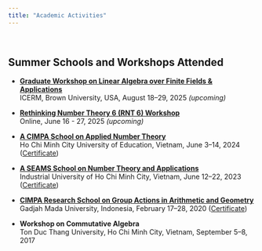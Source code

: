 ```yaml
---
title: "Academic Activities"
---
```


<br>

## Summer Schools and Workshops Attended

- **[Graduate Workshop on Linear Algebra over Finite Fields & Applications](https://icerm.brown.edu/program/topical_workshop/tw-25-laffa)**  
  ICERM, Brown University, USA, August 18–29, 2025 _(upcoming)_

- **[Rethinking Number Theory 6 (RNT 6) Workshop](https://sites.google.com/view/rethinkingnumbertheory/workshop-details?authuser=0)**  
  Online, June 16 - 27, 2025 _(upcoming)_

- **[A CIMPA School on Applied Number Theory](http://www.rnta.eu/HCMC2024/index.html)**  
  Ho Chi Minh City University of Education, Vietnam, June 3–14, 2024 ([Certificate](https://drive.google.com/file/d/1DfbyjBWKWvZVjy4jg3FkDJbPST9eeiCF/view))

- **[A SEAMS School on Number Theory and Applications](http://www.rnta.eu/HCMC2023/index.html)**  
  Industrial University of Ho Chi Minh City, Vietnam, June 12–22, 2023 ([Certificate](https://drive.google.com/file/d/1DgzqdkvsmNkewOBgFGHd0XkFoWQBHda6/view?usp=drive_link))

- **[CIMPA Research School on Group Actions in Arithmetic and Geometry](http://www.rnta.eu/Yogyakarta2020/)**  
  Gadjah Mada University, Indonesia, February 17–28, 2020 ([Certificate](https://drive.google.com/file/d/1DeV1zzLlRbRG1q-RC5Dl7R6M-cQH4F9c/view))

- **Workshop on Commutative Algebra**  
  Ton Duc Thang University, Ho Chi Minh City, Vietnam, September 5–8, 2017


<!-- ### Contributed Talks
- ...

### Invited Talks
- _(upcoming plans can be listed here, or simply leave a note like "To be updated...")_ -->